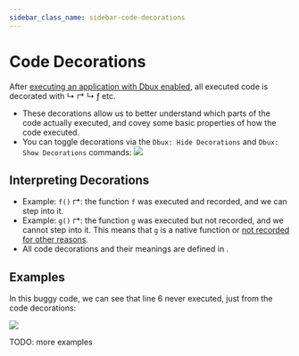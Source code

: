 ```yaml
---
sidebar_class_name: sidebar-code-decorations
---
```


# Code Decorations


After [executing an application with Dbux enabled](./02-enable-dbux.mdx), all executed code is decorated with <span className='color-red'>↳ ↱</span> <span className='color-gray'>↳</span> <span className='color-orange'>ƒ</span> etc.

* These decorations allow us to better understand which parts of the code actually executed, and covey some basic properties of how the code executed.
* You can toggle decorations via the `Dbux: Hide Decorations` and `Dbux: Show Decorations` commands:
  <Img screen src="toggle-deco.png" />


## Interpreting Decorations

* Example: `f()` <span className="color-red">↱</span>: the function `f` was executed and recorded, and we can step into it.
* Example: `g()` <span className="color-gray">↱</span>: the function `g` was executed but not recorded, and we cannot step into it. This means that `g` is a native function or [not recorded for other reasons](../guides/01-which-files-are-traced.mdx).
* All code decorations and their meanings are defined in <CodeLink path="dbux-code/src/codeDeco/traceDecoConfig.js" />.

## Examples

In this buggy code, we can see that line 6 never executed, just from the code decorations:

<Img screen src="code-deco1.png" />

TODO: more examples
